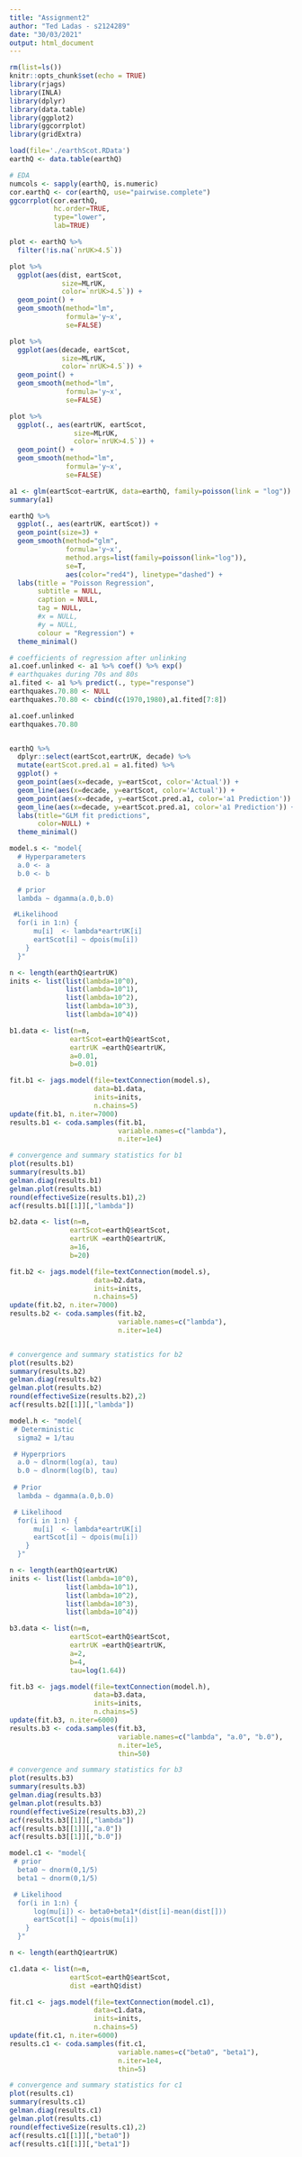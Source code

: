 ```yaml
---
title: "Assignment2"
author: "Ted Ladas - s2124289"
date: "30/03/2021"
output: html_document
---
```


```r
rm(list=ls())
knitr::opts_chunk$set(echo = TRUE)
library(rjags)
library(INLA)
library(dplyr)
library(data.table)
library(ggplot2)
library(ggcorrplot)
library(gridExtra)
```

```r
load(file='./earthScot.RData')
earthQ <- data.table(earthQ)

# EDA
numcols <- sapply(earthQ, is.numeric) 
cor.earthQ <- cor(earthQ, use="pairwise.complete")
ggcorrplot(cor.earthQ,
           hc.order=TRUE,
           type="lower",
           lab=TRUE)

plot <- earthQ %>% 
  filter(!is.na(`nrUK>4.5`))

plot %>%
  ggplot(aes(dist, eartScot,
             size=MLrUK,
             color=`nrUK>4.5`)) +
  geom_point() +
  geom_smooth(method="lm",
              formula='y~x',
              se=FALSE)

plot %>%
  ggplot(aes(decade, eartScot,
             size=MLrUK,
             color=`nrUK>4.5`)) +
  geom_point() +
  geom_smooth(method="lm",
              formula='y~x',
              se=FALSE)

plot %>%
  ggplot(., aes(eartrUK, eartScot,
                size=MLrUK,
                color=`nrUK>4.5`)) +
  geom_point() +
  geom_smooth(method="lm",
              formula='y~x',
              se=FALSE)

```

```r

a1 <- glm(eartScot~eartrUK, data=earthQ, family=poisson(link = "log"))
summary(a1)

earthQ %>% 
  ggplot(., aes(eartrUK, eartScot)) +
  geom_point(size=3) +
  geom_smooth(method="glm",
              formula='y~x',
              method.args=list(family=poisson(link="log")),
              se=T,
              aes(color="red4"), linetype="dashed") +
  labs(title = "Poisson Regression",
       subtitle = NULL,
       caption = NULL,
       tag = NULL,
       #x = NULL,
       #y = NULL,
       colour = "Regression") +
  theme_minimal()

# coefficients of regression after unlinking
a1.coef.unlinked <- a1 %>% coef() %>% exp()
# earthquakes during 70s and 80s
a1.fited <- a1 %>% predict(., type="response")
earthquakes.70.80 <- NULL
earthquakes.70.80 <- cbind(c(1970,1980),a1.fited[7:8])

a1.coef.unlinked
earthquakes.70.80


earthQ %>%
  dplyr::select(eartScot,eartrUK, decade) %>%
  mutate(eartScot.pred.a1 = a1.fited) %>%
  ggplot() +
  geom_point(aes(x=decade, y=eartScot, color='Actual')) +
  geom_line(aes(x=decade, y=eartScot, color='Actual')) +
  geom_point(aes(x=decade, y=eartScot.pred.a1, color='a1 Prediction')) +
  geom_line(aes(x=decade, y=eartScot.pred.a1, color='a1 Prediction')) +
  labs(title="GLM fit predictions",
       color=NULL) +
  theme_minimal()

```

```r
model.s <- "model{
  # Hyperparameters
  a.0 <- a        
  b.0 <- b

  # prior
  lambda ~ dgamma(a.0,b.0)

 #Likelihood
  for(i in 1:n) {
      mu[i]  <- lambda*eartrUK[i]
      eartScot[i] ~ dpois(mu[i])
    } 
  }"

n <- length(earthQ$eartrUK)
inits <- list(list(lambda=10^0),
              list(lambda=10^1),
              list(lambda=10^2),
              list(lambda=10^3),
              list(lambda=10^4))
```

```r
b1.data <- list(n=n,
               eartScot=earthQ$eartScot,
               eartrUK =earthQ$eartrUK,
               a=0.01,
               b=0.01)

fit.b1 <- jags.model(file=textConnection(model.s),
                     data=b1.data, 
                     inits=inits,
                     n.chains=5)
update(fit.b1, n.iter=7000)
results.b1 <- coda.samples(fit.b1,
                           variable.names=c("lambda"),
                           n.iter=1e4)

# convergence and summary statistics for b1
plot(results.b1)
summary(results.b1)
gelman.diag(results.b1)
gelman.plot(results.b1)
round(effectiveSize(results.b1),2)
acf(results.b1[[1]][,"lambda"])
```

```r
b2.data <- list(n=n,
               eartScot=earthQ$eartScot,
               eartrUK =earthQ$eartrUK,
               a=16,
               b=20)

fit.b2 <- jags.model(file=textConnection(model.s),
                     data=b2.data,
                     inits=inits,
                     n.chains=5)
update(fit.b2, n.iter=7000)
results.b2 <- coda.samples(fit.b2,
                           variable.names=c("lambda"),
                           n.iter=1e4)


# convergence and summary statistics for b2
plot(results.b2)
summary(results.b2)
gelman.diag(results.b2)
gelman.plot(results.b2)
round(effectiveSize(results.b2),2)
acf(results.b2[[1]][,"lambda"])
```

```r
model.h <- "model{
 # Deterministic
  sigma2 = 1/tau

 # Hyperpriors
  a.0 ~ dlnorm(log(a), tau)
  b.0 ~ dlnorm(log(b), tau)
  
 # Prior
  lambda ~ dgamma(a.0,b.0)

 # Likelihood
  for(i in 1:n) {
      mu[i]  <- lambda*eartrUK[i]
      eartScot[i] ~ dpois(mu[i])
    } 
  }"

n <- length(earthQ$eartrUK)
inits <- list(list(lambda=10^0),
              list(lambda=10^1),
              list(lambda=10^2),
              list(lambda=10^3),
              list(lambda=10^4))
```

```r
b3.data <- list(n=n,
               eartScot=earthQ$eartScot,
               eartrUK =earthQ$eartrUK,
               a=2,
               b=4,
               tau=log(1.64))

fit.b3 <- jags.model(file=textConnection(model.h),
                     data=b3.data, 
                     inits=inits,
                     n.chains=5)
update(fit.b3, n.iter=6000)
results.b3 <- coda.samples(fit.b3,
                           variable.names=c("lambda", "a.0", "b.0"),
                           n.iter=1e5,
                           thin=50)

# convergence and summary statistics for b3
plot(results.b3)
summary(results.b3)
gelman.diag(results.b3)
gelman.plot(results.b3)
round(effectiveSize(results.b3),2)
acf(results.b3[[1]][,"lambda"])
acf(results.b3[[1]][,"a.0"])
acf(results.b3[[1]][,"b.0"])
```

```r
model.c1 <- "model{
 # prior
  beta0 ~ dnorm(0,1/5)
  beta1 ~ dnorm(0,1/5)

 # Likelihood
  for(i in 1:n) {
      log(mu[i]) <- beta0+beta1*(dist[i]-mean(dist[]))
      eartScot[i] ~ dpois(mu[i])
    } 
  }"

n <- length(earthQ$eartrUK)
```

```r
c1.data <- list(n=n,
               eartScot=earthQ$eartScot,
               dist =earthQ$dist)

fit.c1 <- jags.model(file=textConnection(model.c1),
                     data=c1.data, 
                     inits=inits,
                     n.chains=5)
update(fit.c1, n.iter=6000)
results.c1 <- coda.samples(fit.c1,
                           variable.names=c("beta0", "beta1"),
                           n.iter=1e4,
                           thin=5)

# convergence and summary statistics for c1
plot(results.c1)
summary(results.c1)
gelman.diag(results.c1)
gelman.plot(results.c1)
round(effectiveSize(results.c1),2)
acf(results.c1[[1]][,"beta0"])
acf(results.c1[[1]][,"beta1"])
```

```r

```

```r

```

```r

```

```r

```

```r

```

```r

```

```r

```
